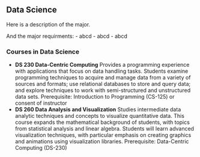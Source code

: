 ## Data Science

Here is a description of the major.

And the major requirments:
- abcd
- abcd
- abcd

### Courses in Data Science

- **DS 230 Data-Centric Computing**
  Provides a programming experience with applications that focus on data handling tasks. Students examine programming techniques to acquire and manage data from a variety of sources and formats; use relational databases to store and query data; and explore techniques to work with semi-structured and unstructured data sets. Prerequisite: Introduction to Programming (CS-125) or consent of instructor  
- **DS 260 Data Analysis and Visualization**
  Studies intermediate data analytic techniques and concepts to visualize quantitative data. This course expands the mathematical background of students, with topics from statistical analysis and linear algebra. Students will learn advanced visualization techniques, with particular emphasis on creating graphics and animations using visualization libraries. Prerequisite: Data-Centric Computing (DS-230)



